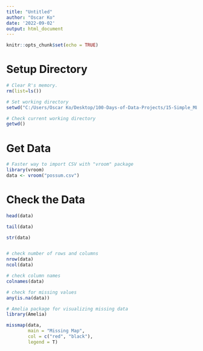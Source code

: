 ```yaml
---
title: "Untitled"
author: "Oscar Ko"
date: '2022-09-02'
output: html_document
---
```


```r
knitr::opts_chunk$set(echo = TRUE)
```

# Setup Directory 

```r
# Clear R's memory.
rm(list=ls())

# Set working directory
setwd("C:/Users/Oscar Ko/Desktop/100-Days-of-Data-Projects/15-Simple_ML_with_R")

# Check current working directory
getwd()

```

# Get Data

```r
# Faster way to import CSV with "vroom" package
library(vroom)
data <- vroom("possum.csv")
```

# Check the Data

```r
head(data) 

tail(data) 
```


```r
str(data) 

```

```r

```

```r
# check number of rows and columns
nrow(data)
ncol(data)
```

```r
# check column names
colnames(data)
```

```r
# check for missing values
any(is.na(data))

# Amelia package for visualizing missing data
library(Amelia)

missmap(data, 
        main = "Missing Map",
        col = c("red", "black"),
        legend = T)
```

